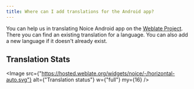 ```yaml
---
title: Where can I add translations for the Android app?
---
```



You can help us in translating Noice Android app on the [Weblate
Project](https://hosted.weblate.org/engage/noice/). There you can find an
existing translation for a language. You can also add a new language if it
doesn't already exist.

## Translation Stats

<Image
  src={"https://hosted.weblate.org/widgets/noice/-/horizontal-auto.svg"}
  alt={"Translation status"}
  w={"full"}
  my={16}
/>
